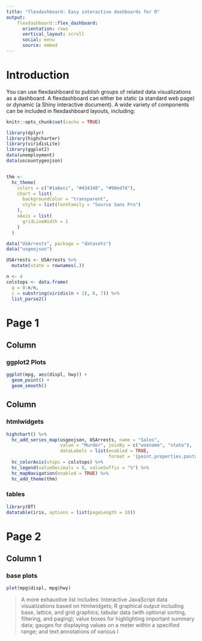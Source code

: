 ```yaml
---
title: "flexdashboard: Easy interactive dashboards for R"
output: 
    flexdashboard::flex_dashboard:
      orientation: rows
      vertical_layout: scroll
      social: menu
      source: embed 
---
```



# Introduction {.sidebar} 

You can use flexdashboard to publish groups of related data visualizations as a dashboard. A flexdashboard can either be static (a standard web page) or dynamic (a Shiny interactive document). A wide variety of components can be included in flexdashboard layouts, including:

```r

knitr::opts_chunk$set(cache = TRUE)

library(dplyr)
library(highcharter)
library(viridisLite)
library(ggplot2)
data(unemployment)
data(uscountygeojson)


thm <- 
  hc_theme(
    colors = c("#1a6ecc", "#434348", "#90ed7d"),
    chart = list(
      backgroundColor = "transparent",
      style = list(fontFamily = "Source Sans Pro")
    ),
    xAxis = list(
      gridLineWidth = 1
    )
  )

data("USArrests", package = "datasets")
data("usgeojson")

USArrests <- USArrests %>%
  mutate(state = rownames(.))

n <- 4
colstops <- data.frame(
  q = 0:n/n,
  c = substring(viridis(n + 1), 0, 7)) %>%
  list_parse2()
```

# Page 1 {data-icon="fa-list"}

## Column   
### ggplot2 Plots

```r
ggplot(mpg, aes(displ, hwy)) +
  geom_point() +
  geom_smooth()
```

## Column  {data-height=650 .tabset .tabset-fade} 

### htmlwidgets {data-width=300} 

```r
highchart() %>%
  hc_add_series_map(usgeojson, USArrests, name = "Sales",
                    value = "Murder", joinBy = c("woename", "state"),
                    dataLabels = list(enabled = TRUE,
                                      format = '{point.properties.postalcode}')) %>%
  hc_colorAxis(stops = colstops) %>%
  hc_legend(valueDecimals = 0, valueSuffix = "%") %>%
  hc_mapNavigation(enabled = TRUE) %>%
  hc_add_theme(thm)
```

### tables  {data-width=700} 

```r
library(DT)
datatable(iris, options = list(pageLength = 10))
```

# Page 2 {data-icon="fa-map"}

## Column 1

### base plots

```r

plot(mpg$displ, mpg$hwy)

```


> A more exhaustive list includes: Interactive JavaScript data visualizations based on htmlwidgets; R graphical output including base, lattice, and grid graphics; tabular data (with optional sorting, filtering, and paging); value boxes for highlighting important summary data; gauges for displaying values on a meter within a specified range; and text annotations of various l
